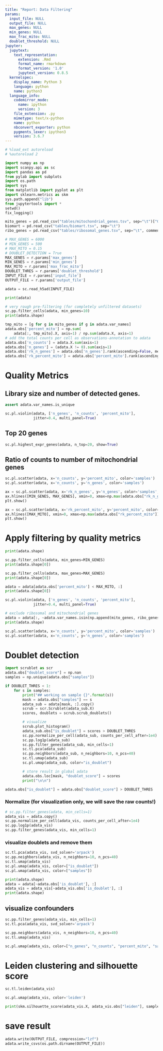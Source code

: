 ```yaml
---
title: "Report: Data Filtering"
params:
  input_file: NULL
  output_file: NULL
  max_genes: NULL
  min_genes: NULL
  max_frac_mito: NULL
  doublet_threshold: NULL
jupyter:
  jupytext:
    text_representation:
      extension: .Rmd
      format_name: rmarkdown
      format_version: '1.0'
      jupytext_version: 0.8.5
  kernelspec:
    display_name: Python 3
    language: python
    name: python3
  language_info:
    codemirror_mode:
      name: ipython
      version: 3
    file_extension: .py
    mimetype: text/x-python
    name: python
    nbconvert_exporter: python
    pygments_lexer: ipython3
    version: 3.6.7
---
```


```python
# %load_ext autoreload
# %autoreload 2

import numpy as np
import scanpy.api as sc
import pandas as pd
from pylab import subplots
import os.path
import sys
from matplotlib import pyplot as plt
import sklearn.metrics as skm
sys.path.append("lib")
from jupytertools import *
setwd()
fix_logging()
```

```python
mito_genes = pd.read_csv("tables/mitochondrial_genes.tsv", sep="\t")["Gene name"].values
biomart = pd.read_csv("tables/biomart.tsv", sep="\t")
ribo_genes = pd.read_csv("tables/ribosomal_genes.tsv", sep="\t", comment="#")["Gene name"].values
```

```python
# MAX_GENES = 6000
# MIN_GENES = 500
# MAX_MITO = 0.15
# DOUBLET_DETECTION = True
MAX_GENES = r.params['max_genes']
MIN_GENES = r.params['min_genes']
MAX_MITO = r.params['max_frac_mito']
DOUBLET_THRES = r.params['doublet_threshold']
INPUT_FILE = r.params['input_file']
OUTPUT_FILE = r.params['output_file']
```

```python
adata = sc.read_h5ad(INPUT_FILE)
```

```python
print(adata)
```

```python
# very rough pre-filtering (for completely unfiltered datasets)
sc.pp.filter_cells(adata, min_genes=10)
print(adata.shape)
```

```python
tmp_mito = [g for g in mito_genes if g in adata.var_names]
adata.obs['percent_mito'] = np.sum(
    adata[:, tmp_mito].X, axis=1) / np.sum(adata.X, axis=1)
# add the total counts per cell as observations-annotation to adata
adata.obs['n_counts'] = adata.X.sum(axis=1)
adata.obs['n_genes'] = (adata.X != 0).sum(axis=1)
adata.obs['rk_n_genes'] = adata.obs['n_genes'].rank(ascending=False, method="first")
adata.obs['rk_percent_mito'] = adata.obs['percent_mito'].rank(ascending=True, method="first")
```

# Quality Metrics
## Library size and number of detected genes.

```python
assert adata.var_names.is_unique
```

```python
sc.pl.violin(adata, ['n_genes', 'n_counts', 'percent_mito'],
             jitter=0.4, multi_panel=True)

```

## Top 20 genes

```python
sc.pl.highest_expr_genes(adata, n_top=20, show=True)
```

## Ratio of counts to number of mitochondrial genes

```python
sc.pl.scatter(adata, x='n_counts', y='percent_mito', color='samples')
sc.pl.scatter(adata, x='n_counts', y='n_genes', color='samples')
```

```python
ax = sc.pl.scatter(adata, x='rk_n_genes', y='n_genes', color='samples', show=False, legend_loc="none")
ax.hlines([MIN_GENES, MAX_GENES], xmin=0, xmax=np.max(adata.obs["rk_n_genes"]))
plt.show()
```

```python
ax = sc.pl.scatter(adata, x='rk_percent_mito', y='percent_mito', color='samples', show=False, legend_loc="none")
ax.hlines([MAX_MITO], xmin=0, xmax=np.max(adata.obs["rk_percent_mito"]))
plt.show()
```


# Apply filtering by quality metrics

```python
print(adata.shape)
```

```python
sc.pp.filter_cells(adata, min_genes=MIN_GENES)
print(adata.shape[0])
```

```python
sc.pp.filter_cells(adata, max_genes=MAX_GENES)
print(adata.shape[0])
```

```python
adata = adata[adata.obs['percent_mito'] < MAX_MITO, :]
print(adata.shape[0])
```

```python
sc.pl.violin(adata, ['n_genes', 'n_counts', 'percent_mito'],
             jitter=0.4, multi_panel=True)

```

```python
# exclude ribosomal and mitochondrial genes
adata = adata[:, ~adata.var_names.isin(np.append(mito_genes, ribo_genes))]
print(adata.shape)
```

```python
sc.pl.scatter(adata, x='n_counts', y='percent_mito', color='samples')
sc.pl.scatter(adata, x='n_counts', y='n_genes', color='samples')
```


# Doublet detection

```python
import scrublet as scr
adata.obs["doublet_score"] = np.nan
samples = np.unique(adata.obs["samples"])
```

```python
if DOUBLET_THRES < 1: 
    for s in samples:
        print("## working on sample {}".format(s))
        mask = adata.obs["samples"] == s
        adata_sub = adata[mask, :].copy()
        scrub = scr.Scrublet(adata_sub.X)
        scores, doublets = scrub.scrub_doublets()

        # visualize
        scrub.plot_histogram()
        adata_sub.obs["is_doublet"] = scores > DOUBLET_THRES
        sc.pp.normalize_per_cell(adata_sub, counts_per_cell_after=1e4)
        sc.pp.log1p(adata_sub)
        sc.pp.filter_genes(adata_sub, min_cells=1)
        sc.tl.pca(adata_sub)
        sc.pp.neighbors(adata_sub, n_neighbors=10, n_pcs=40)
        sc.tl.umap(adata_sub)
        sc.pl.umap(adata_sub, color="is_doublet")

        # store result in global adata
        adata.obs.loc[mask, "doublet_score"] = scores
        print("\n\n")
```

```python
adata.obs["is_doublet"] = adata.obs["doublet_score"] > DOUBLET_THRES
```

### Normalize (for visualization only, we will save the raw counts!)

```python
# sc.pp.filter_genes(adata, min_cells=1)
adata_vis = adata.copy()
sc.pp.normalize_per_cell(adata_vis, counts_per_cell_after=1e4)
sc.pp.log1p(adata_vis)
sc.pp.filter_genes(adata_vis, min_cells=1)
```

### visualize doublets and remove them

```python
sc.tl.pca(adata_vis, svd_solver='arpack')
sc.pp.neighbors(adata_vis, n_neighbors=10, n_pcs=40)
sc.tl.umap(adata_vis)
sc.pl.umap(adata_vis, color=["is_doublet"])
sc.pl.umap(adata_vis, color=["samples"])
```

```python
print(adata.shape)
adata = adata[~adata.obs['is_doublet'], :]
adata_vis = adata_vis[~adata_vis.obs['is_doublet'], :]
print(adata.shape)
```

## visualize confounders

```python
sc.pp.filter_genes(adata_vis, min_cells=1)
sc.tl.pca(adata_vis, svd_solver='arpack')
```

```python
sc.pp.neighbors(adata_vis, n_neighbors=10, n_pcs=40)
sc.tl.umap(adata_vis)
```

```python
sc.pl.umap(adata_vis, color=["n_genes", "n_counts", "percent_mito", "samples", "patient", "origin"], ncols=2)
```

# Leiden clustering and silhouette score

```python
sc.tl.leiden(adata_vis)
```

```python
sc.pl.umap(adata_vis, color='leiden')
```

```python
print(skm.silhouette_score(adata_vis.X, adata_vis.obs["leiden"], sample_size=2000))
```

# save result
```python
adata.write(OUTPUT_FILE, compression="lzf")
adata.write_csvs(os.path.dirname(OUTPUT_FILE))
```
